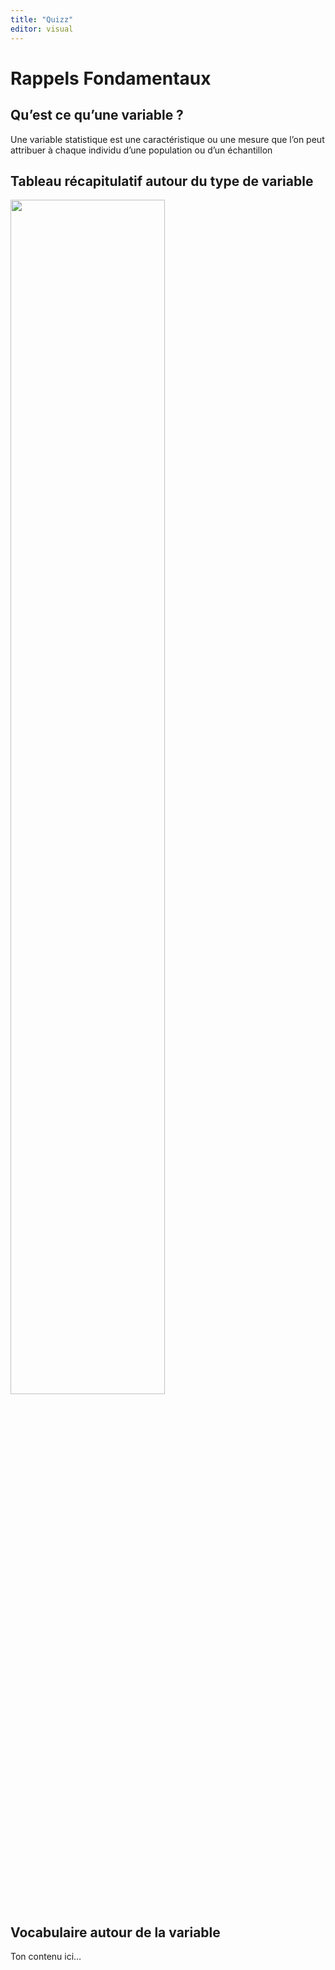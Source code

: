 ```yaml
---
title: "Quizz"
editor: visual
---
```


# Rappels Fondamentaux

## Qu'est ce qu'une variable ?

Une variable statistique est une caractéristique ou une mesure que l'on peut attribuer à chaque individu d'une population ou d'un échantillon

## Tableau récapitulatif autour du type de variable

![](images/variables.png){width="70%" fig-align="center"}

## Vocabulaire autour de la variable

Ton contenu ici...

